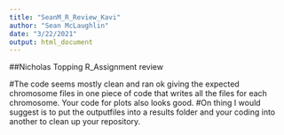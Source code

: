 ---
title: "SeanM_R_Review_Kavi"
author: "Sean McLaughlin"
date: "3/22/2021"
output: html_document
---

##Nicholas Topping R_Assignment review

#The code seems mostly clean and ran ok giving the expected chromosome files in one piece of code that writes all the files for each chromosome. Your code for plots also looks good. 
#On thing I would suggest is to put the outputfiles into a results folder and your coding into another to clean up your repository.